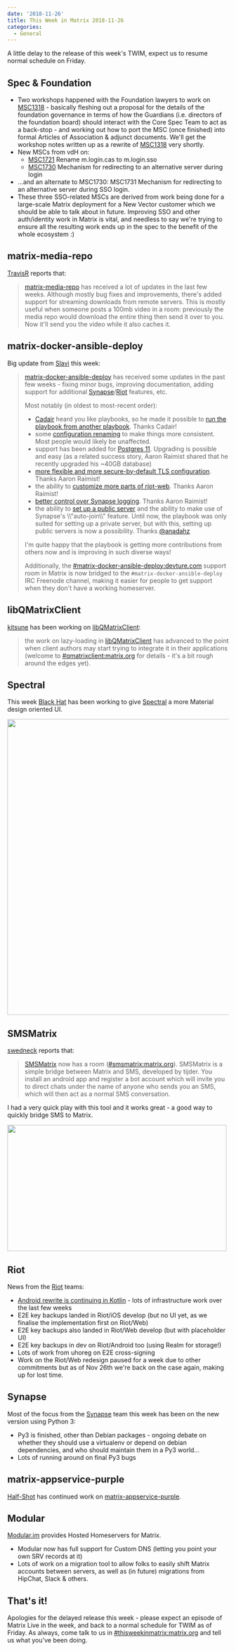 ```yaml
---
date: '2018-11-26'
title: This Week in Matrix 2018-11-26
categories:
  - General
---
```


A little delay to the release of this week's TWIM, expect us to resume normal schedule on Friday.
<h2 id="specfoundation">Spec &amp; Foundation</h2>
<ul>
 	<li>Two workshops happened with the Foundation lawyers to work on <a href="https://github.com/matrix-org/matrix-doc/issues/1318">MSC1318</a> - basically fleshing out a proposal for the details of the foundation governance in terms of how the Guardians (i.e. directors of the foundation board) should interact with the Core Spec Team to act as a back-stop - and working out how to port the MSC (once finished) into formal Articles of Association &amp; adjunct documents. We'll get the workshop notes written up as a rewrite of <a href="https://github.com/matrix-org/matrix-doc/issues/1318">MSC1318</a> very shortly.</li>
 	<li>New MSCs from vdH on:
<ul>
 	<li><a href="https://github.com/matrix-org/matrix-doc/pull/1721">MSC1721</a> Rename m.login.cas to m.login.sso</li>
 	<li><a href="https://github.com/matrix-org/matrix-doc/pull/1730">MSC1730</a> Mechanism for redirecting to an alternative server during login</li>
</ul>
</li>
 	<li>…and an alternate to MSC1730: MSC1731 Mechanism for redirecting to an alternative server during SSO login.</li>
 	<li>These three SSO-related MSCs are derived from work being done for a large-scale Matrix deployment for a New Vector customer which we should be able to talk about in future. Improving SSO and other auth/identity work in Matrix is vital, and needless to say we're trying to ensure all the resulting work ends up in the spec to the benefit of the whole ecosystem :)</li>
</ul>
<h2 id="matrixmediarepo">matrix-media-repo</h2>
<a href="https://github.com/turt2live">TravisR</a> reports that:
<blockquote><a href="https://github.com/turt2live/matrix-media-repo">matrix-media-repo</a> has received a lot of updates in the last few weeks. Although mostly bug fixes and improvements, there's added support for streaming downloads from remote servers. This is mostly useful when someone posts a 100mb video in a room: previously the media repo would download the entire thing then send it over to you. Now it'll send you the video while it also caches it.</blockquote>
<h2 id="matrixdockeransibledeploy">matrix-docker-ansible-deploy</h2>
Big update from <a href="https://matrix.to/#/@slavi:devture.com">Slavi</a> this week:
<blockquote><a href="https://github.com/spantaleev/matrix-docker-ansible-deploy">matrix-docker-ansible-deploy</a> has received some updates in the past few weeks - fixing minor bugs, improving documentation, adding support for additional <a href="https://github.com/matrix-org/synapse">Synapse</a>/<a href="https://github.com/vector-im/riot-web">Riot</a> features, etc.

Most notably (in oldest to most-recent order):

<ul>
 	<li><a href="https://matrix.to/#/@cadair:cadair.com">Cadair</a> heard you like playbooks, so he made it possible to <a href="https://github.com/spantaleev/matrix-docker-ansible-deploy/commit/67e2bf285d44c0cb392ba1e28e615053b748c03c">run the playbook from another playbook</a>. Thanks Cadair!</li>
 	<li>some <a href="https://github.com/spantaleev/matrix-docker-ansible-deploy/blob/master/CHANGELOG.md#bc-break-renaming-playbook-variables">configuration renaming</a> to make things more consistent. Most people would likely be unaffected.</li>
 	<li>support has been added for <a href="https://github.com/spantaleev/matrix-docker-ansible-deploy/blob/master/CHANGELOG.md#postgres-11-support">Postgres 11</a>. Upgrading is possible and easy (as a related success story, Aaron Raimist shared that he recently upgraded his ~40GB database)</li>
 	<li><a href="https://github.com/spantaleev/matrix-docker-ansible-deploy/blob/master/CHANGELOG.md#ssl-protocols-used-to-serve-riot-and-synapse">more flexible and more secure-by-default TLS configuration</a>. Thanks Aaron Raimist!</li>
 	<li>the ability to <a href="https://github.com/spantaleev/matrix-docker-ansible-deploy/blob/master/CHANGELOG.md#customize-parts-of-riots-config">customize more parts of riot-web</a>. Thanks Aaron Raimist!</li>
 	<li><a href="https://github.com/spantaleev/matrix-docker-ansible-deploy/blob/master/CHANGELOG.md#ability-to-set-synapse-log-levels">better control over Synapse logging</a>. Thanks Aaron Raimist!</li>
 	<li>the ability to <a href="https://github.com/spantaleev/matrix-docker-ansible-deploy/blob/master/CHANGELOG.md#support-for-controlling-public-registration-and-room-auto-join">set up a public server</a> and the ability to make use of Synapse's \\"auto-join\\" feature. Until now, the playbook was only suited for setting up a private server, but with this, setting up public servers is now a possibility. Thanks <a href="https://github.com/anadahz">@anadahz</a></li>
</ul>

I'm quite happy that the playbook is getting more contributions from others now and is improving in such diverse ways!

Additionally, the <a href="https://matrix.to/#/#matrix-docker-ansible-deploy:devture.com">#matrix-docker-ansible-deploy:devture.com</a> support room in Matrix is now bridged to the <code>#matrix-docker-ansible-deploy</code> IRC Freenode channel, making it easier for people to get support when they don't have a working homeserver.

</blockquote>

<h2 id="libqmatrixclient">libQMatrixClient</h2>
<a href="https://matrix.to/#/@kitsune:matrix.org">kitsune</a> has been working on <a href="https://github.com/QMatrixClient/libqmatrixclient">libQMatrixClient</a>:
<blockquote>the work on lazy-loading in <a href="https://github.com/QMatrixClient/libqmatrixclient">libQMatrixClient</a> has advanced to the point when client authors may start trying to integrate it in their applications (welcome to <a href="https://matrix.to/#/#qmatrixclient:matrix.org">#qmatrixclient:matrix.org</a> for details - it's a bit rough around the edges yet).</blockquote>
<h2 id="spectral">Spectral</h2>
This week <a href="https://matrix.to/#/@bhat:encom.eu.org">Black Hat</a> has been working to give <a href="https://gitlab.com/b0/spectral">Spectral</a> a more Material design oriented UI.

<img src="twim/spectral-material.png" alt="" /><a href="https://matrix.org/blog/wp-content/uploads/2018/11/spectral-material.png"><img class="alignnone size-full wp-image-3779" src="https://matrix.org/blog/wp-content/uploads/2018/11/spectral-material.png" alt="" width="960" height="674" /></a>
<h2 id="smsmatrix">SMSMatrix</h2>
<a href="https://matrix.to/#/@swedneck:swedneck.xyz">swedneck</a> reports that:
<blockquote><a href="https://github.com/tijder/SmsMatrix">SMSMatrix</a> now has a room (<a href="https://matrix.to/#/#smsmatrix:matrix.org">#smsmatrix:matrix.org</a>). SMSMatrix is a simple bridge between Matrix and SMS, developed by tijder. You install an android app and register a bot account which will invite you to direct chats under the name of anyone who sends you an SMS, which will then act as a normal SMS conversation.</blockquote>
I had a very quick play with this tool and it works great - a good way to quickly bridge SMS to Matrix.

<a href="https://matrix.org/blog/wp-content/uploads/2018/11/smsmatrix.png"><img class="alignnone size-full wp-image-3780" src="https://matrix.org/blog/wp-content/uploads/2018/11/smsmatrix.png" alt="" width="499" height="288" /></a>
<h2 id="riot">Riot</h2>
News from the <a href="https://riot.im/">Riot</a> teams:
<ul>
 	<li><a href="https://github.com/vector-im/riot-android-redesign-PoC/tree/develop">Android rewrite is continuing in Kotlin</a> - lots of infrastructure work over the last few weeks</li>
 	<li>E2E key backups landed in Riot/iOS develop (but no UI yet, as we finalise the implementation first on Riot/Web)</li>
 	<li>E2E key backups also landed in Riot/Web develop (but with placeholder UI)</li>
 	<li>E2E key backups in dev on Riot/Android too (using Realm for storage!)</li>
 	<li><span style="font-weight: 400;">Lots of work from uhoreg on E2E cross-signing</span></li>
 	<li>Work on the Riot/Web redesign paused for a week due to other commitments but as of Nov 26th we're back on the case again, making up for lost time.</li>
</ul>
<h2 id="synapse">Synapse</h2>
Most of the focus from the <a href="https://github.com/matrix-org/synapse/">Synapse</a> team this week has been on the new version using Python 3:
<ul>
 	<li>Py3 is finished, other than Debian packages - ongoing debate on whether they should use a virtualenv or depend on debian dependencies, and who should maintain them in a Py3 world…</li>
 	<li>Lots of running around on final Py3 bugs</li>
</ul>
<h2 id="matrixappservicepurple">matrix-appservice-purple</h2>
<a href="https://matrix.to/#/@Half-Shot:half-shot.uk">Half-Shot</a> has continued work on <a href="https://github.com/matrix-org/matrix-appservice-purple">matrix-appservice-purple</a>.
<h2 id="modular">Modular</h2>
<a href="https://www.modular.im/">Modular.im</a> provides Hosted Homeservers for Matrix.
<ul>
 	<li>Modular now has full support for Custom DNS (letting you point your own SRV records at it)</li>
 	<li>Lots of work on a migration tool to allow folks to easily shift Matrix accounts between servers, as well as (in future) migrations from HipChat, Slack &amp; others.</li>
</ul>
<h2>That's it!</h2>
Apologies for the delayed release this week - please expect an episode of Matrix Live in the week, and back to a normal schedule for TWIM as of Friday. As always, come talk to us in <a href="https://matrix.to/#/#thisweekinmatrix:matrix.org">#thisweekinmatrix:matrix.org</a> and tell us what you've been doing.